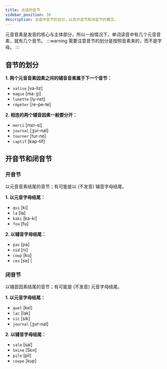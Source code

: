 ```yaml
---
title: 法语的音节
sidebar_position: 30
description: 法语中音节的划分，以及开音节和闭音节的概念。
---
```


<Author cost={10} publish="2023-11-16 23:17" update="" />

元音音素是发音的核心与主体部分，所以一般情况下，单词读音中有几个元音音素，就有几个音节。
:::warning
需要注意音节的划分是按照音素来的，而不是字母。
:::

## 音节的划分

**1. 两个元音音素因素之间的辅音音素属于下一个音节：**

- `valise` \[va-liz]
- `magie` \[ma-ʒi]
- `lunette` \[ly-nεt]
- `répéter` \[re-pe-te]

**2. 相连的两个辅音因素一般要分开：**

- `merci` \[mεr-si]
- `journal` \[ʒur-nal]
- `tourner` \[tur-ne]
- `captif` \[kap-tif]

## 开音节和闭音节

### 开音节

以元音音素结尾的音节；有可能是以 (不发音) 辅音字母结尾。

**1. 以元音字母结尾：**

- `qui` \[ki]
- `la` \[la]
- `kaki` \[ka-ki]
- `fou` \[fu]

**2. 以辅音字母结尾：**

- `pas` \[pa]
- `nid` \[ni]
- `coup` \[ku]
- `ces` \[se] |

### 闭音节

以辅音因素结尾的音节；有可能是 (不发音) 元音字母结尾。

**1. 以元音字母结尾：**

- `quel` \[kεl]
- `lac` \[lak]
- `sic` \[sik]
- `journal` \[ʒur-nal]

**2. 以辅音字母结尾：**

- `sale` \[sal]
- `Seine` \[Sεn]
- `pile` \[pil]
- `coupe` \[kup]
